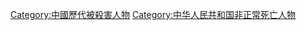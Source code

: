 {{DEFAULTSORT:Z中華人民共和國被殺害人物}}
[[Category:中國歷代被殺害人物|Category:中國歷代被殺害人物]]
[[Category:中华人民共和国非正常死亡人物‎|Category:中华人民共和国非正常死亡人物‎]]